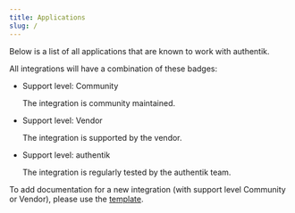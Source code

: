 ```yaml
---
title: Applications
slug: /
---
```



Below is a list of all applications that are known to work with authentik.

All integrations will have a combination of these badges:

-   <span class="badge badge--secondary">Support level: Community</span>

    The integration is community maintained.

-   <span class="badge badge--info">Support level: Vendor</span>

    The integration is supported by the vendor.

-   <span class="badge badge--primary">Support level: authentik</span>

    The integration is regularly tested by the authentik team.

To add documentation for a new integration (with support level Community or Vendor), please use the [template](../_template/).

<DocCardList items={useCurrentSidebarCategory().items} />
